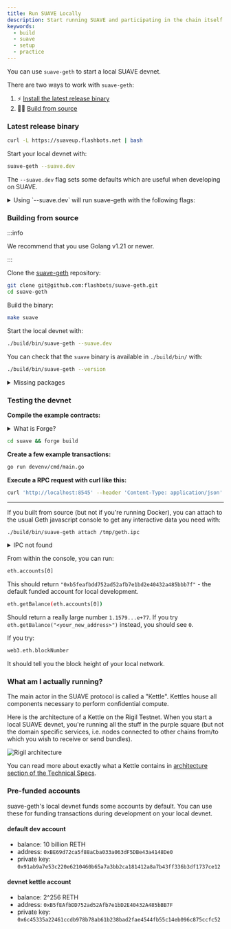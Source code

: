 ```yaml
---
title: Run SUAVE Locally
description: Start running SUAVE and participating in the chain itself
keywords:
  - build
  - suave
  - setup
  - practice
---
```


You can use `suave-geth` to start a local SUAVE devnet.

There are two ways to work with `suave-geth`:

1. ⚡ [Install the latest release binary](#latest-release-binary)
2. 🧙‍♀️ [Build from source](#building-from-source)

### Latest release binary

```bash
curl -L https://suaveup.flashbots.net | bash
```

Start your local devnet with:

```bash
suave-geth --suave.dev
```

The `--suave.dev` flag sets some defaults which are useful when developing on SUAVE.

<details>
  <summary>Using `--suave.dev` will run suave-geth with the following flags:</summary>
  <div>
    <div>
      <div>
        <pre>
          ./build/bin/geth --dev --http --http.addr "0.0.0.0" --http.api "suavex,debug,suavey,eth" \
          --http.corsdomain "\*" --http.vhosts "\*" --ws --ws.addr "0.0.0.0" --ws.origins "*" \
          --keystore "/tmp/suave-dev/keystore" --unlock "0xB5fEAfbDD752ad52Afb7e1bD2E40432A485bBB7F" \
          --password "/tmp/suave-dev/password.txt" --miner.gaslimit "30000000"
        </pre>
      </div>
    </div>
  </div>
</details>

### Building from source

:::info

We recommend that you use Golang v1.21 or newer.

:::

Clone the [suave-geth](https://github.com/flashbots/suave-geth/) repository:

```bash
git clone git@github.com:flashbots/suave-geth.git
cd suave-geth
```

Build the binary:

```bash
make suave
```

Start the local devnet with:

```bash
./build/bin/suave-geth --suave.dev
```

You can check that the `suave` binary is available in `./build/bin/` with:

```bash
./build/bin/suave-geth --version
```

<details>
  <summary>Missing packages</summary>
  <div>
    <div>
      <div>
        If you have set up a new machine to run through this, you'll also need
        to install Make and Go:
        <pre>sudo apt install make golang-go</pre>
      </div>
    </div>
  </div>
</details>

### Testing the devnet

**Compile the example contracts:**

<details>
  <summary>What is Forge?</summary>
  <div>
    <div>
      <div>
        `forge` is a part of the smart contract development toolchain we use in our examples, which you can learn more about in our [next tutorial](/tutorials/deploy-contracts). If you do not have it installed, you can do so quickly with: 
        <pre>curl -L https://foundry.paradigm.xyz | bash</pre>
      </div>
    </div>
  </div>
</details>

```bash
cd suave && forge build
```

**Create a few example transactions:**

```bash
go run devenv/cmd/main.go
```

**Execute a RPC request with curl like this:**

```bash
curl 'http://localhost:8545' --header 'Content-Type: application/json' --data '{ "jsonrpc":"2.0", "method":"eth_blockNumber", "params":[], "id":83 }'
```

---

If you built from source (but not if you're running Docker), you can attach to the usual Geth javascript console to get any interactive data you need with:

```bash
./build/bin/suave-geth attach /tmp/geth.ipc
```

<details>
  <summary>IPC not found</summary>
  <div>
    <div>
      <div>
        It may be the case, especially if you have a custom GOPATH, that the geth.ipc is somewhere else. You can either force the path using the `--ipcpath` flag when starting SUAVE, or find the path in the logs (it could look something like `/System/Volumes/Data/private/var/folders/rt/gq5bhvy17wz5z5dl32_x83dw0000gp/T/geth.ipc`, for instance).
      </div>
    </div>
  </div>
</details>

From within the console, you can run:

```bash
eth.accounts[0]
```

This should return `"0xb5feafbdd752ad52afb7e1bd2e40432a485bbb7f"` - the default funded account for local development.

```bash
eth.getBalance(eth.accounts[0])
```

Should return a really large number `1.1579...e+77`. If you try `eth.getBalance("<your_new_address>")` instead, you should see `0`.

If you try:

```bash
web3.eth.blockNumber
```

It should tell you the block height of your local network.

### What am I actually running?

The main actor in the SUAVE protocol is called a "Kettle". Kettles house all components necessary to perform confidential compute.

Here is the architecture of a Kettle on the Rigil Testnet. When you start a local SUAVE devnet, you're running all the stuff in the purple square (but not the domain specific services, i.e. nodes connected to other chains from/to which you wish to receive or send bundles).

![Rigil architecture](/assets/rigil-architecture.svg)

You can read more about exactly what a Kettle contains in [architecture section of the Technical Specs](/technical/specs/rigil/#architecture).

### Pre-funded accounts

suave-geth's local devnet funds some accounts by default. You can use these for funding transactions during development on your local devnet.

#### default dev account

- balance: 10 billion RETH
- address: `0xBE69d72ca5f88aCba033a063dF5DBe43a4148De0`
- private key: `0x91ab9a7e53c220e6210460b65a7a3bb2ca181412a8a7b43ff336b3df1737ce12`

#### devnet kettle account
- balance: 2^256 RETH
- address: `0xB5fEAfbDD752ad52Afb7e1bD2E40432A485bBB7F`
- private key: `0x6c45335a22461ccdb978b78ab61b238bad2fae4544fb55c14eb096c875ccfc52`